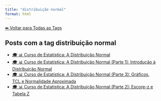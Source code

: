 ```yaml
---
title: "distribuição normal"
format: html
---
```


[⬅ Voltar para Todas as Tags](../tags.qmd)

## Posts com a tag **distribuição normal**

- [🎓 📊 Curso de Estatística: A Distribuição Normal](/posts/cursos/estatistica/distribuicao_normal/index.html)
- [🎓 📊 Curso de Estatística: A Distribuição Normal (Parte 1): Introdução à Distribuição Normal](/posts/cursos/estatistica/distribuicao_normal/parte-1/distribuicao-normal.html)
- [🎓 📊 Curso de Estatística: A Distribuição Normal (Parte 3): Gráficos, TCL e Normalidade Aproximada](/posts/cursos/estatistica/distribuicao_normal/parte-3/distribuicao-normal-parte3.html)
- [🎓 📊 Curso de Estatística: A Distribuição Normal (Parte 2): Escore-z e Tabela Z](/posts/cursos/estatistica/distribuicao_normal/parte-2/distribuicao-normal-parte2.html)

